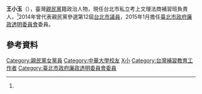 {{Infobox_officeholder
| name = 王小玉
| image name =
| width = 
| period = 
| sex = 女 
| nationality = {{ROC}}
| Native place = 
| date of birth = {{birth year and age|1952|}}
| party = [[中國民眾黨|中國民眾黨]]（？－？）<br />{{Pfp}}（2014年－）<small>
| place of birth = {{ROC|臺灣省}}[[新竹縣|新竹縣]][[新竹市_(縣轄市)|新竹市]]<ref name="govtw">[http://103bulletin.cec.gov.tw/103/%E8%87%BA%E5%8C%97%E5%B8%82/%E5%B8%82%E8%AD%B0%E5%93%A1/%E8%87%BA%E5%8C%97%E5%B8%82%E7%AC%AC01%E9%81%B8%E8%88%89%E5%8D%80.pdf 103年地方公職人員選舉公報 ] {{Wayback|url=http://103bulletin.cec.gov.tw/103/%E8%87%BA%E5%8C%97%E5%B8%82/%E5%B8%82%E8%AD%B0%E5%93%A1/%E8%87%BA%E5%8C%97%E5%B8%82%E7%AC%AC01%E9%81%B8%E8%88%89%E5%8D%80.pdf |date=20150922040401 }}，中選會，2014-11-29{{zh-tw}}</ref>
| spouse = 
| relatives =
| children  =
| educate = 
*[[中華大學|中華大學]]土木工程建築組博士
| past =
*郵局員工（1979年退休）<ref name="ettday-20121109-125805">[http://www.ettoday.net/news/20121109/125805.htm 南陽街神秘女地王　王小玉500元白手起家致富] {{Wayback|url=http://www.ettoday.net/news/20121109/125805.htm |date=20150129104008 }}，ETtoday新聞雲，吳嘉燕、陳文堂／臺北，2012-11-09{{zh-tw}}</ref>
*[[中華觀光事業發展基金會|中華觀光事業發展基金會]]董事
*2003年十大傑出企業經理人
*[[偉文補習班|偉文補習班]]董事長
*台北市私立考上文理法商補習班負責人
*[[臺北市政府廉政透明委員會|臺北市政府廉政透明委員會]]委員<ref>[http://newtalk.tw/news/2015/01/29/56369.html 廉政委員會名單出爐 下午舉行第一次會議] {{Wayback|url=http://newtalk.tw/news/2015/01/29/56369.html |date=20150129123237 }}，新頭殼，劉奕霆，2015-01-29{{zh-tw}}</ref>（2015年－）
}}

'''王小玉'''（{{bd|1952年|||}}），臺灣[[親民黨|親民黨]]籍政治人物，現任台北市私立考上文理法商補習班負責人，<ref name="ettday-20121109-125805"/>2014年曾代表親民黨參選第12屆[[台北市議員|台北市議員]]，2015年1月擔任[[臺北市政府廉政透明委員會|臺北市政府廉政透明委員會]]委員。

== 參考資料 ==
{{reflist}}

[[Category:親民黨女黨員|Category:親民黨女黨員]]
[[Category:中華大學校友|Category:中華大學校友]]
[[Category:王姓|X小]]
[[Category:台灣補習教育工作者|Category:台灣補習教育工作者]]
[[Category:臺北市政府廉政透明委員會委員|Category:臺北市政府廉政透明委員會委員]]

{{台湾政治人物小作品}}